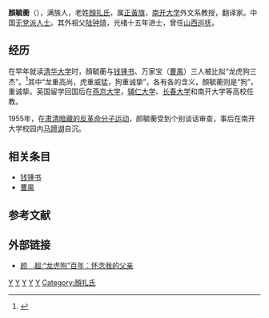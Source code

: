 '''顏毓蘅'''（{{bd|1910年||1955年||Y}}），满族人，老姓[[顏扎氏|顏扎氏]]，属[[正黃旗|正黃旗]]，[[南开大学|南开大学]]外文系教授，翻译家。中国[[无党派人士|无党派人士]]。其外祖父[[陸鍾琦|陆钟琦]]，光绪十五年进士，曾任[[山西巡抚|山西巡抚]]。

== 经历 ==
在早年就读[[清华大学|清华大学]]时，顏毓蘅与[[钱锺书|钱锺书]]、万家宝（[[曹禺|曹禺]]）三人被比拟“龙虎狗三杰”。<ref>{{cite web | url=http://www.ruiwen.com/news/20193.htm | title=钱锺书怎样对待“钱锺书神话” | publisher=北京日报 | date=2002年6月3日 | accessdate=2012-04-24 | archive-url=https://web.archive.org/web/20120527143017/http://www.ruiwen.com/news/20193.htm | archive-date=2012年5月27日 | dead-url=yes }}</ref>其中“龙重高尚，虎重威猛，狗重诚挚”，各有各的含义，顏毓蘅则是“狗”，重诚挚。英国留学回国后在[[燕京大学|燕京大学]]，[[天主教輔仁大學|辅仁大学]]、[[长春大学|长春大学]]和南开大学等高校任教。

1955年，在[[肃清暗藏的反革命分子运动|肃清暗藏的反革命分子运动]]，颜毓蘅受到个别谈话审查，事后在南开大学校园内[[马蹄湖|马蹄湖]]自沉。

== 相关条目 ==
*[[钱锺书|钱锺书]]
*[[曹禺|曹禺]]

== 参考文献 ==
{{Reflist}}

== 外部链接 ==
* [http://www.cnd.org/HXWK/column/Recollection/kd101115-5.gb.html 颜　超:“龙虎狗”百年：怀念我的父亲] {{Wayback|url=http://www.cnd.org/HXWK/column/Recollection/kd101115-5.gb.html |date=20150923205018 }}

[[Category:中華人民共和國翻譯家|Y]]
[[Category:國立清華大學校友_(北平)|Y]]
[[Category:南开大学教授|Y]]
[[Category:中华人民共和国自溺者|Y]]
[[Category:正黃旗滿洲人|Y]]
[[Category:顏扎氏|Category:顏扎氏]]